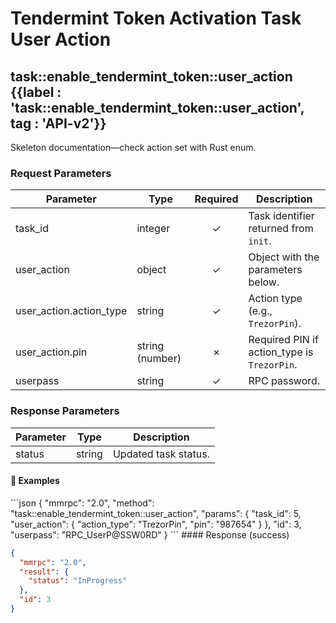 
# Tendermint Token Activation Task User Action

## task::enable\_tendermint\_token::user\_action {{label : 'task::enable_tendermint_token::user_action', tag : 'API-v2'}}

<Note type="info">Skeleton documentation—check action set with Rust enum.</Note>

### Request Parameters

| Parameter                 | Type            | Required | Description                                  |
| ------------------------- | --------------- | :------: | -------------------------------------------- |
| task\_id                  | integer         |     ✓    | Task identifier returned from `init`.        |
| user\_action              | object          |     ✓    | Object with the parameters below.            |
| user\_action.action\_type | string          |     ✓    | Action type (e.g., `TrezorPin`).             |
| user\_action.pin          | string (number) |     ✗    | Required PIN if action\_type is `TrezorPin`. |
| userpass                  | string          |     ✓    | RPC password.                                |

### Response Parameters

| Parameter | Type   | Description          |
| --------- | ------ | -------------------- |
| status    | string | Updated task status. |

#### 📌 Examples

<CodeGroup title="enable_tendermint_token::user_action" tag="POST" label="task::enable_tendermint_token::user_action" mm2MethodDecorate="true">
  ```json
  {
    "mmrpc": "2.0",
    "method": "task::enable_tendermint_token::user_action",
    "params": {
      "task_id": 5,
      "user_action": {
        "action_type": "TrezorPin",
        "pin": "987654"
      }
    },
    "id": 3,
    "userpass": "RPC_UserP@SSW0RD"
  }
  ```
</CodeGroup>

<CollapsibleSection expandedText="Hide Response" collapsedText="Show Response">
  #### Response (success)

  ```json
  {
    "mmrpc": "2.0",
    "result": {
      "status": "InProgress"
    },
    "id": 3
  }
  ```
</CollapsibleSection>
